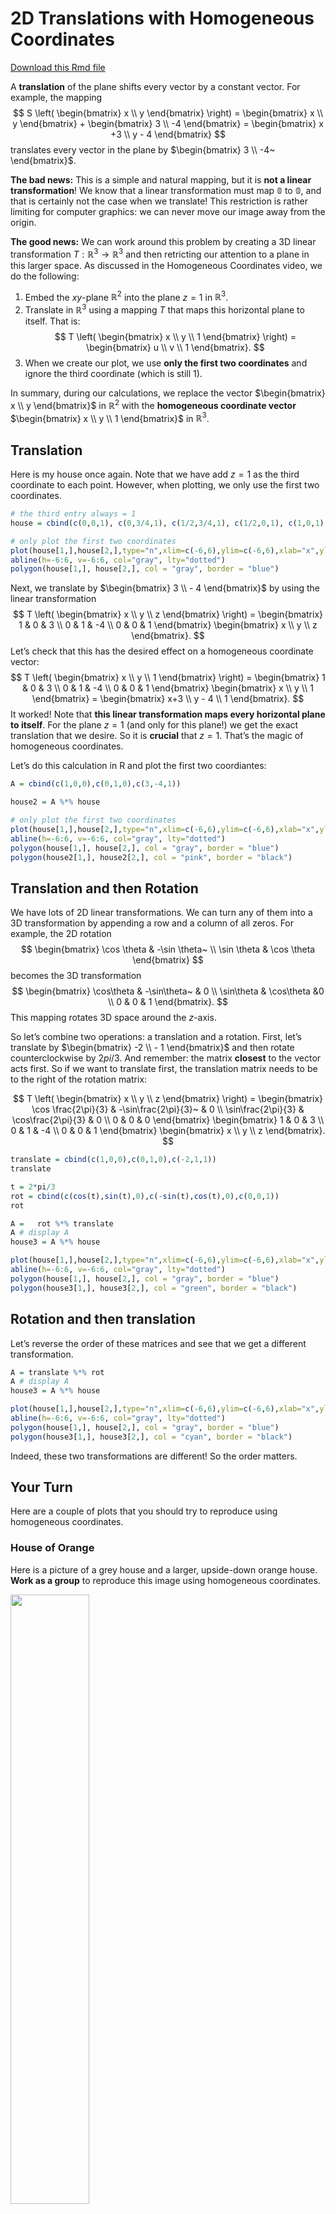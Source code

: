 
# 2D Translations with Homogeneous Coordinates

[Download this Rmd file](https://github.com/mathbeveridge/math236_f20/blob/main/04-translations.Rmd)

A **translation** of the plane shifts every vector by a constant vector. For example, the mapping
$$
S \left( \begin{bmatrix} x \\ y \end{bmatrix} \right)
= \begin{bmatrix} x \\ y \end{bmatrix} + \begin{bmatrix} 3 \\ -4 \end{bmatrix} 
= \begin{bmatrix} x +3 \\ y - 4 \end{bmatrix}
$$
translates every vector in the plane by $\begin{bmatrix} 3 \\ -4~ \end{bmatrix}$. 

**The bad news:** This is a simple and natural mapping, but it is **not a linear transformation**! We know that a linear transformation must map $\mathbb{0}$ to $\mathbb{0}$, and that is certainly not the case when we translate! This restriction is rather limiting for computer graphics: we can never move our image away from the origin. 

**The good news:** We can work around this problem by creating a 3D linear transformation $T: \mathbb{R}^3 \rightarrow \mathbb{R}^3$ and then retricting our attention to a plane in this larger space.
As discussed in the Homogeneous Coordinates video, we do the following:

1. Embed the $xy$-plane $\mathbb{R}^2$ into the plane $z = 1$ in $\mathbb{R}^3$. 
2. Translate in $\mathbb{R}^3$ using a mapping $T$ that maps this horizontal plane to itself. That is:
$$
T \left( \begin{bmatrix} x \\ y \\ 1 \end{bmatrix} \right)
= \begin{bmatrix} u \\ v \\ 1 \end{bmatrix}. 
$$
3. When we create our plot, we use **only the first two coordinates** and ignore the third coordinate (which is still 1).

In summary, during our calculations, we replace the vector $\begin{bmatrix} x \\ y  \end{bmatrix}$ in $\mathbb{R}^2$ with the **homogeneous coordinate vector** $\begin{bmatrix} x \\ y \\ 1 \end{bmatrix}$ in $\mathbb{R}^3$.

## Translation 


Here is my house once again. Note that we have add $z=1$ as the third coordinate to each point. However, when plotting, we only use the first two coordinates.

```r
# the third entry always = 1
house = cbind(c(0,0,1), c(0,3/4,1), c(1/2,3/4,1), c(1/2,0,1), c(1,0,1), c(1,1,1), c(5/4,1,1), c(0,2,1), c(-5/4,1,1), c(-1,1,1), c(-1,0,1), c(0,0,1));

# only plot the first two coordinates
plot(house[1,],house[2,],type="n",xlim=c(-6,6),ylim=c(-6,6),xlab="x",ylab="y")
abline(h=-6:6, v=-6:6, col="gray", lty="dotted")
polygon(house[1,], house[2,], col = "gray", border = "blue")
```


Next, we translate by $\begin{bmatrix} 3 \\ - 4 \end{bmatrix}$  by using the linear transformation
$$
T \left( \begin{bmatrix} x \\ y \\ z \end{bmatrix} \right)
= \begin{bmatrix} 1 & 0 & 3  \\ 0 & 1 & -4 \\ 0 & 0 & 1 \end{bmatrix} 
\begin{bmatrix} x \\ y \\ z \end{bmatrix}.
$$
Let's check that this has the desired effect on a homogeneous coordinate vector:
$$
T \left( \begin{bmatrix} x \\ y \\ 1 \end{bmatrix} \right)
= \begin{bmatrix} 1 & 0 & 3  \\ 0 & 1 & -4 \\ 0 & 0 & 1 \end{bmatrix} 
\begin{bmatrix} x \\ y \\ 1 \end{bmatrix}
=
\begin{bmatrix} x+3 \\ y - 4 \\ 1 \end{bmatrix}.
$$
It worked! Note that **this linear transformation maps every horizontal plane to itself**. For the plane $z=1$ (and only for this plane!) we get the exact translation that we desire. So it is **crucial** that $z=1$. That's the magic of homogeneous coordinates.

Let's do this calculation in R and plot the first two coordiantes:

```r

A = cbind(c(1,0,0),c(0,1,0),c(3,-4,1))

house2 = A %*% house

# only plot the first two coordinates
plot(house[1,],house[2,],type="n",xlim=c(-6,6),ylim=c(-6,6),xlab="x",ylab="y")
abline(h=-6:6, v=-6:6, col="gray", lty="dotted")
polygon(house[1,], house[2,], col = "gray", border = "blue")
polygon(house2[1,], house2[2,], col = "pink", border = "black")
```

## Translation and then Rotation

We have lots of 2D linear transformations. We can turn any of them into a 3D transformation by appending a row and a column of all zeros. For example, the 2D rotation
$$
\begin{bmatrix} \cos \theta & -\sin \theta~   \\ \sin \theta & \cos \theta \end{bmatrix} 
$$
becomes the 3D transformation
$$
\begin{bmatrix} \cos\theta & -\sin\theta~ & 0   \\ \sin\theta & \cos\theta  &0 \\ 0 & 0 & 1 \end{bmatrix}. 
$$
This mapping rotates 3D space around the $z$-axis.

So let's combine two operations: a translation and a rotation.  First, let's translate by $\begin{bmatrix} -2 \\ - 1 \end{bmatrix}$ and then rotate counterclockwise by $2 pi/3$. And remember: the matrix **closest** to the vector acts first. So if we want to translate first, the translation matrix needs to be to the right of the rotation matrix:


$$
T \left( \begin{bmatrix} x \\ y \\ z \end{bmatrix} \right)
= 
\begin{bmatrix} \cos \frac{2\pi}{3} & -\sin\frac{2\pi}{3}~ & 0  \\ \sin\frac{2\pi}{3} & \cos\frac{2\pi}{3} & 0 \\ 0 & 0 & 0 \end{bmatrix} 
\begin{bmatrix} 1 & 0 & 3  \\ 0 & 1 & -4 \\ 0 & 0 & 1 \end{bmatrix} 
\begin{bmatrix} x \\ y \\ z \end{bmatrix}.
$$

```r


translate = cbind(c(1,0,0),c(0,1,0),c(-2,1,1))
translate

t = 2*pi/3
rot = cbind(c(cos(t),sin(t),0),c(-sin(t),cos(t),0),c(0,0,1)) 
rot

A =   rot %*% translate 
A # display A
house3 = A %*% house

plot(house[1,],house[2,],type="n",xlim=c(-6,6),ylim=c(-6,6),xlab="x",ylab="y")
abline(h=-6:6, v=-6:6, col="gray", lty="dotted")
polygon(house[1,], house[2,], col = "gray", border = "blue")
polygon(house3[1,], house3[2,], col = "green", border = "black")
```

## Rotation and then translation 

Let's reverse the order of these matrices and see that we get a different transformation.


```r


A = translate %*% rot
A # display A
house3 = A %*% house

plot(house[1,],house[2,],type="n",xlim=c(-6,6),ylim=c(-6,6),xlab="x",ylab="y")
abline(h=-6:6, v=-6:6, col="gray", lty="dotted")
polygon(house[1,], house[2,], col = "gray", border = "blue")
polygon(house3[1,], house3[2,], col = "cyan", border = "black")
```

Indeed, these two transformations are different! So the order matters.



## Your Turn  

Here are a couple of plots that you should try to reproduce using homogeneous coordinates.

### House of Orange

Here is a picture of a grey house and a larger, upside-down orange house. **Work as a group** to reproduce this image using homogeneous coordinates. 


![](images/04-house-orange.png){width=50%}

You will have to use a combination of translation, rotation, and expansion.  You will do this by multiplying three matrices. **Think carefully and experiment.** Remember that the order of your matrices matters, and the rightmost one happens first. 

```r
#############################
# your code defining the 3x3 matrices A1 and A2 
A1 = cbind(c(1,0,0), c(0,1,0), c(0,0,1))
A2 = cbind(c(1,0,0), c(0,1,0), c(0,0,1))
A3 = cbind(c(1,0,0), c(0,1,0), c(0,0,1))

A = A3 %*% A2 %*% A1


#############################
# you do not need to change this code
plot(house[1,],house[2,],type="n",xlim=c(-6,6),ylim=c(-6,6),xlab="x",ylab="y")
house2 = A %*% house
abline(h=-6:6, v=-6:6, col="gray", lty="dotted")
polygon(house2[1,], house2[2,], col = "orange", border = "green")
polygon(house[1,], house[2,], col = "gray", border = "blue")
```

### House Party

Here is a plot of the grey house and four other houses, colored cyan, red, gold and green. Reproduce this image using homogeneous coordinates. **Work as a group! You can collaborate, or divide and conquer.** Be ready to help one another out!


![](images/04-house-party.png){width=50%}

```r

#############
# your code for 3x3 matrices that create the transformed houses goes here 
A.red = cbind(c(1,0,0), c(0,1,0), c(0,0,1))

A.purple = cbind(c(1,0,0), c(0,1,0), c(0,0,1))

A.gold = cbind(c(1,0,0), c(0,1,0), c(0,0,1))

A.cyan = cbind(c(1,0,0), c(0,1,0), c(0,0,1))


####################
# you do not need to change this code
house = cbind(c(0,0,1), c(0,3/4,1), c(2/4,3/4,1), c(2/4,0,1), c(4/4,0,1), c(4/4,4/4,1), c(5/4,4/4,1), c(0,8/4,1), c(-5/4,4/4,1), c(-4/4,4/4,1), c(-4/4,0,1), c(0,0,1));


plot(house[1,], house[2,], type = "n", xlim=c(-2.5,2.5),ylim=c(-2.0,3.0),,xlab="x",ylab="y")
abline(h=-4:4, v=-4:4, col="gray", lty="dotted")

house.gold = A.gold %*% house
polygon(house.gold[1,], house.gold[2,], col = "gold", border = "blue")

house.cyan = A.cyan %*% house
polygon(house.cyan[1,], house.cyan[2,], col = "cyan", border = "blue")

house.red = A.red %*% house
polygon(house.red[1,], house.red[2,], col = "red", border = "blue")

house.purple= A.purple %*% house
polygon(house.purple[1,], house.purple[2,], col = "purple", border = "blue")

polygon(house[1,], house[2,], col = "gray", border = "blue")

```

